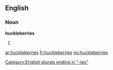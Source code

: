 ==English==

===Noun===
'''huckleberries'''

# {{plural of|[[huckleberry]]}}

[[Category:English plurals ending in "-ies"]]

[[ar:huckleberries]]
[[fr:huckleberries]]
[[no:huckleberries]]